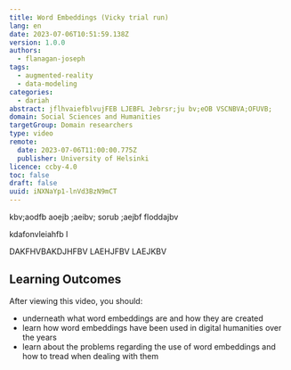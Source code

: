 ```yaml
---
title: Word Embeddings (Vicky trial run)
lang: en
date: 2023-07-06T10:51:59.138Z
version: 1.0.0
authors:
  - flanagan-joseph
tags:
  - augmented-reality
  - data-modeling
categories:
  - dariah
abstract: jflhvaiefblvujFEB LJEBFL Jebrsr;ju bv;eOB VSCNBVA;OFUVB;
domain: Social Sciences and Humanities
targetGroup: Domain researchers
type: video
remote:
  date: 2023-07-06T11:00:00.775Z
  publisher: University of Helsinki
licence: ccby-4.0
toc: false
draft: false
uuid: iNXNaYp1-lnVd3BzN9mCT
---
```

k﻿bv;aodfb aoejb ;aeibv; sorub ;aejbf floddajbv

k﻿dafonvleiahfb l

D﻿AKFHVBAKDJHFBV LAEHJFBV LAEJKBV

## L﻿earning Outcomes

A﻿fter viewing this video, you should:

- underneath what word embeddings are and how they are created
- learn how word embeddings have been used in digital humanities over the years
- learn about the problems regarding the use of word embeddings and how to tread when dealing with them



<VideoCard provider="uni-helsinki" title="Word Embeddings" subtitle="Click here to view" image="images/wk3-dario-rodighiero.png" />